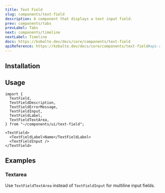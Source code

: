 ```yaml
---
title: Text Field
slug: components/text-field
description: A component that displays a text input field.
prev: components/tabs
prevLabel: Tabs
next: components/timeline
nextLabel: Timeline
docs: https://kobalte.dev/docs/core/components/text-field
apiReference: https://kobalte.dev/docs/core/components/text-field#api-reference
---
```



<PreviewTabs demoCode={TextFieldDemoCode}>
  <TextFieldDemo client:only="solid-js" />
</PreviewTabs>

## Installation

<InstallationTabs name="text-field" code={TextFieldCode} />

## Usage

```tsx
import {
  TextField,
  TextFieldDescription,
  TextFieldErrorMessage,
  TextFieldInput,
  TextFieldLabel,
  TextFieldTextArea,
} from "~/components/ui/text-field";
```

```tsx
<TextField>
  <TextFieldLabel>Name</TextFieldLabel>
  <TextFieldInput />
</TextField>
```

## Examples

### Textarea

Use `TextFieldTextArea` instead of `TextFieldInput` for multiline input fields.

<PreviewTabs demoCode={TextFieldTextAreaCode} class="mt-4">
  <TextFieldTextArea client:only="solid-js" />
</PreviewTabs>
